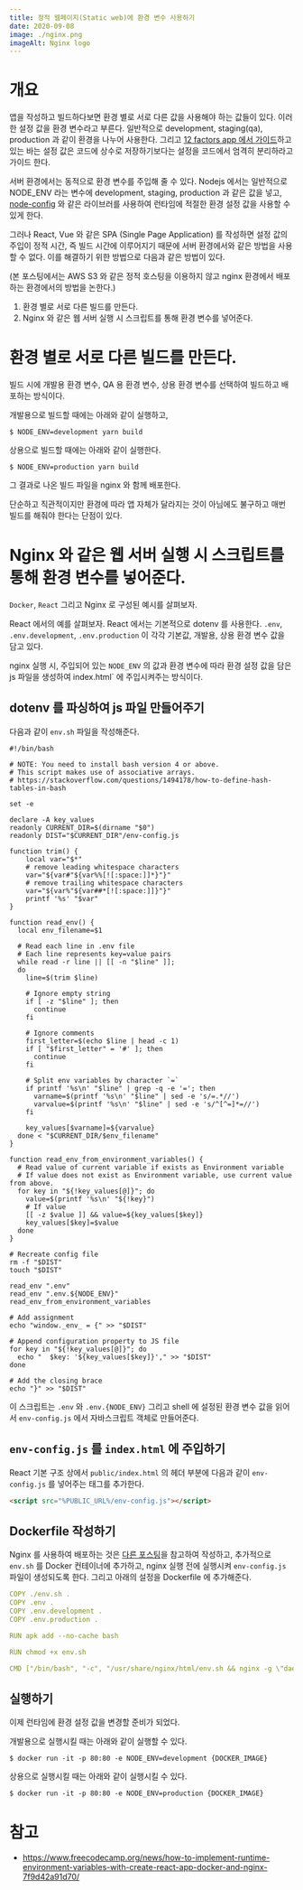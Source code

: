 ```yaml
---
title: 정적 웹페이지(Static web)에 환경 변수 사용하기
date: 2020-09-08
image: ./nginx.png
imageAlt: Nginx logo
---
```


# 개요

앱을 작성하고 빌드하다보면 환경 별로 서로 다른 값을 사용해야 하는 값들이 있다.
이러한 설정 값을 환경 변수라고 부른다.
일반적으로 development, staging(qa), production 과 같이 환경을 나누어 사용한다.
그리고 [12 factors app 에서 가이드](https://12factor.net/ko/config)하고 있는 바는 설정 값은 코드에 상수로 저장하기보다는 설정을 코드에서 엄격히 분리하라고 가이드 한다.

서버 환경에서는 동적으로 환경 변수를 주입해 줄 수 있다.
Nodejs 에서는 일반적으로 NODE_ENV 라는 변수에 development, staging, production 과 같은 값을 넣고,
[node-config](https://www.npmjs.com/package/config) 와 같은 라이브러를 사용하여 런타임에 적절한 환경 설정 값을 사용할 수 있게 한다.

그러나 React, Vue 와 같은 SPA (Single Page Application) 를 작성하면 설정 값의 주입이 정적 시간, 즉 빌드 시간에 이루어지기 때문에 서버 환경에서와 같은 방법을 사용할 수 없다.
이를 해결하기 위한 방법으로 다음과 같은 방법이 있다.

(본 포스팅에서는 AWS S3 와 같은 정적 호스팅을 이용하지 않고 nginx 환경에서 배포하는 환경에서의 방법을 논한다.)

1. 환경 별로 서로 다른 빌드를 만든다.
2. Nginx 와 같은 웹 서버 실행 시 스크립트를 통해 환경 변수를 넣어준다.

# 환경 별로 서로 다른 빌드를 만든다.

빌드 시에 개발용 환경 변수, QA 용 환경 변수, 상용 환경 변수를 선택하여 빌드하고 배포하는 방식이다.

개발용으로 빌드할 때에는 아래와 같이 실행하고,

```shell
$ NODE_ENV=development yarn build
```

상용으로 빌드할 때에는 아래와 같이 실행한다.

```shell
$ NODE_ENV=production yarn build
```

그 결과로 나온 빌드 파일을 nginx 와 함께 배포한다.

단순하고 직관적이지만 환경에 따라 앱 자체가 달라지는 것이 아님에도 불구하고 매번 빌드를 해줘야 한다는 단점이 있다.

# Nginx 와 같은 웹 서버 실행 시 스크립트를 통해 환경 변수를 넣어준다.

`Docker`, `React` 그리고 Nginx 로 구성된 예시를 살펴보자.

React 에서의 예를 살펴보자.
React 에서는 기본적으로 dotenv 를 사용한다.
`.env`, `.env.development`, `.env.production` 이 각각 기본값, 개발용, 상용 환경 변수 값을 담고 있다.

nginx 실행 시, 주입되어 있는 `NODE_ENV` 의 값과 환경 변수에 따라 환경 설정 값을 담은 js 파일을 생성하여
index.html` 에 주입시켜주는 방식이다.

## dotenv 를 파싱하여 js 파일 만들어주기

다음과 같이 `env.sh` 파일을 작성해준다.

```shell script
#!/bin/bash

# NOTE: You need to install bash version 4 or above.
# This script makes use of associative arrays.
# https://stackoverflow.com/questions/1494178/how-to-define-hash-tables-in-bash

set -e

declare -A key_values
readonly CURRENT_DIR=$(dirname "$0")
readonly DIST="$CURRENT_DIR"/env-config.js

function trim() {
    local var="$*"
    # remove leading whitespace characters
    var="${var#"${var%%[![:space:]]*}"}"
    # remove trailing whitespace characters
    var="${var%"${var##*[![:space:]]}"}"
    printf '%s' "$var"
}

function read_env() {
  local env_filename=$1

  # Read each line in .env file
  # Each line represents key=value pairs
  while read -r line || [[ -n "$line" ]];
  do
    line=$(trim $line)

    # Ignore empty string
    if [ -z "$line" ]; then
      continue
    fi

    # Ignore comments
    first_letter=$(echo $line | head -c 1)
    if [ "$first_letter" = '#' ]; then
      continue
    fi

    # Split env variables by character `=`
    if printf '%s\n' "$line" | grep -q -e '='; then
      varname=$(printf '%s\n' "$line" | sed -e 's/=.*//')
      varvalue=$(printf '%s\n' "$line" | sed -e 's/^[^=]*=//')
    fi

    key_values[$varname]=${varvalue}
  done < "$CURRENT_DIR/$env_filename"
}

function read_env_from_environment_variables() {
  # Read value of current variable if exists as Environment variable
  # If value does not exist as Environment variable, use current value from above.
  for key in "${!key_values[@]}"; do
    value=$(printf '%s\n' "${!key}")
    # If value
    [[ -z $value ]] && value=${key_values[$key]}
    key_values[$key]=$value
  done
}

# Recreate config file
rm -f "$DIST"
touch "$DIST"

read_env ".env"
read_env ".env.${NODE_ENV}"
read_env_from_environment_variables

# Add assignment
echo "window._env_ = {" >> "$DIST"

# Append configuration property to JS file
for key in "${!key_values[@]}"; do
  echo "  $key: '${key_values[$key]}'," >> "$DIST"
done

# Add the closing brace
echo "}" >> "$DIST"

```

이 스크립트는 `.env` 와 `.env.{NODE_ENV}` 그리고 shell 에 설정된 환경 변수 값을 읽어서 `env-config.js` 에서 자바스크립트 객체로 만들어준다.

## `env-config.js` 를 `index.html` 에 주입하기

React 기본 구조 상에서 `public/index.html` 의 헤더 부분에 다음과 같이 `env-config.js` 를 넣어주는 태그를 추가한다.

```html
<script src="%PUBLIC_URL%/env-config.js"></script>
```

## Dockerfile 작성하기

Nginx 를 사용하여 배포하는 것은 [다른 포스팅](https://dev.to/subhransu/nevertheless-subhransu-maharana-coded-5eam)을 참고하여 작성하고, 추가적으로 `env.sh` 를 Docker 컨테이너에 추가하고, nginx 실행 전에 실행시켜 `env-config.js` 파일이 생성되도록 한다.
그리고 아래의 설정을 Dockerfile 에 추가해준다.

```yaml
COPY ./env.sh .
COPY .env .
COPY .env.development .
COPY .env.production .

RUN apk add --no-cache bash

RUN chmod +x env.sh

CMD ["/bin/bash", "-c", "/usr/share/nginx/html/env.sh && nginx -g \"daemon off;\""]
```

## 실행하기

이제 런타임에 환경 설정 값을 변경할 준비가 되었다.

개발용으로 실행시킬 때는 아래와 같이 실행할 수 있다.

```shell
$ docker run -it -p 80:80 -e NODE_ENV=development {DOCKER_IMAGE}
```

상용으로 실행시킬 때는 아래와 같이 실행시킬 수 있다.

```shell
$ docker run -it -p 80:80 -e NODE_ENV=production {DOCKER_IMAGE}
```

# 참고

- https://www.freecodecamp.org/news/how-to-implement-runtime-environment-variables-with-create-react-app-docker-and-nginx-7f9d42a91d70/
